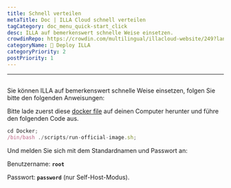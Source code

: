 ```yaml
---
title: Schnell verteilen
metaTitle: Doc | ILLA Cloud schnell verteilen
tagCategory: doc_menu_quick-start_click
desc: ILLA auf bemerkenswert schnelle Weise einsetzen.
crowdinRepo: https://crowdin.com/multilingual/illacloud-website/249?languages=de&filter=basic&value=0
categoryName: 👷 Deploy ILLA
categoryPriority: 2
postPriority: 1
---
```


* * *

## <h2 hidden>Schnell verteilen</h2>

Sie können ILLA auf bemerkenswert schnelle Weise einsetzen, folgen Sie bitte den folgenden Anweisungen:

Bitte lade zuerst diese [docker file](https://github.com/illacloud/deploy-illa-manually/tree/main/docker) auf deinen Computer herunter und führe den folgenden Code aus.

```jsx
cd Docker;
/bin/bash ./scripts/run-official-image.sh;
```

Und melden Sie sich mit dem Standardnamen und Passwort an:

Benutzername: **`root`**

Passwort: **`password`** (nur Self-Host-Modus).
